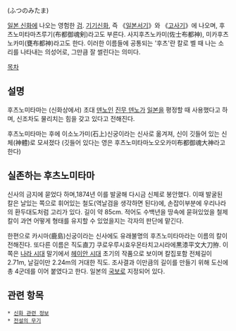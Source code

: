 {{{+1 布都御魂}}} (ふつのみたま)

[[일본 신화]]에 나오는 영험한 [[검]]. [[기기신화]], 즉 《[[일본서기]]》와 《[[고사기]]》에 나오며, 후츠노미타마츠루기(布都御魂剣)라고도 부른다. 사지후츠노카미(佐士布都神), 미카후츠노카미(甕布都神)라고도 한다. 이러한 이름들에 공통되는 '후츠'란 칼로 벨 때 나는 소리를 나타내는 의성어로, 그만큼 잘 썰린다는 의미다.

[[목차]]
== 설명 ==
후츠노미타마는 (신화상에서) 초대 [[덴노]]인 [[진무 덴노]]가 [[일본]]을 평정할 때 사용했다고 하며, 신조차도 물리치는 힘을 갖고 있다고 전해진다.

후츠노미타마는 후에 이소노가미(石上)신궁이라는 신사로 옮겨져, 신이 깃들어 있는 신체(神體)로 모셔졌다 (깃들어 있다는 영은 후츠노미타마노오오카미布都御魂大神라고한다)

== 실존하는 후츠노미타마 ==
신사의 금지에 묻었다 하며,1874년 이를 발굴해 다시금 신체로 봉안했다. 이때 발굴된 칼은 날있는 쪽으로 휘어있는 철도(역날검을 생각하면 된다)에, 손잡이부분에 우리나라의 환두대도처럼 고리가 있다. 길이 약 85cm. 적어도 수백년을 땅속에 묻혀있었을 철제 칼이 과연 어떻게 형태를 유지할 수 있었을지는 각자의 판단에 맡긴다.

한편으로 카시마(鹿島)신궁이라는 신사에도 유래불명의 후츠노미타마라는 이름의 칼이 전해진다. 또다른 이름은 직도直刀 쿠로우루시효우몬타치고시라에黒漆平文大刀拵. 이쪽은 [[나라 시대]] 말기에서 [[헤이안 시대]] 초기의 작품으로 보이며 칼집포함 전체길이 2.71m, 날길이만 2.24m의 거대한 직도. 조사결과 이만큼의 길이를 만들기 위해 도신에 총 4군데를 이어 붙였다고 한다. 일본의 [[국보]]로 지정되어 있다.

== 관련 항목 ==
 * [[신화 관련 정보]]
 * [[전설의 무기]]
